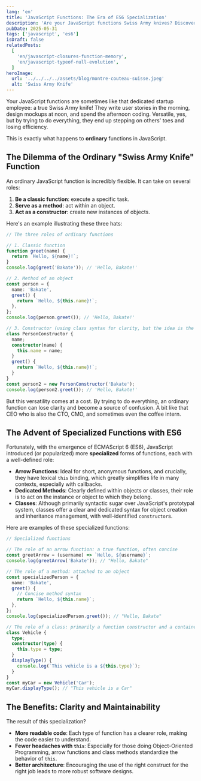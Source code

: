 ```yaml
---
lang: 'en'
title: 'JavaScript Functions: The Era of ES6 Specialization'
description: 'Are your JavaScript functions Swiss Army knives? Discover why ES6 promotes specialization for clearer, more maintainable code.'
pubDate: 2025-05-31
tags: ['javascript', 'es6']
isDraft: false
relatedPosts:
  [
    'en/javascript-closures-function-memory',
    'en/javascript-typeof-null-evolution',
  ]
heroImage:
  url: '../../../../assets/blog/montre-couteau-suisse.jpeg'
  alt: 'Swiss Army Knife'
---
```


Your JavaScript functions are sometimes like that dedicated startup employee: a true Swiss Army knife! They write user stories in the morning, design mockups at noon, and spend the afternoon coding. Versatile, yes, but by trying to do everything, they end up stepping on others' toes and losing efficiency.

This is exactly what happens to **ordinary** functions in JavaScript.

## The Dilemma of the Ordinary "Swiss Army Knife" Function

An ordinary JavaScript function is incredibly flexible. It can take on several roles:

1.  **Be a classic function**: execute a specific task.
2.  **Serve as a method**: act within an object.
3.  **Act as a constructor**: create new instances of objects.

Here's an example illustrating these three hats:

```typescript
// The three roles of ordinary functions

// 1. Classic function
function greet(name) {
  return `Hello, ${name}!`;
}
console.log(greet('Bakate')); // 'Hello, Bakate!'

// 2. Method of an object
const person = {
  name: 'Bakate',
  greet() {
    return `Hello, ${this.name}!`;
  },
};
console.log(person.greet()); // 'Hello, Bakate!'

// 3. Constructor (using class syntax for clarity, but the idea is the same for pre-ES6 constructor functions)
class PersonConstructor {
  name;
  constructor(name) {
    this.name = name;
  }
  greet() {
    return `Hello, ${this.name}!`;
  }
}
const person2 = new PersonConstructor('Bakate');
console.log(person2.greet()); // 'Hello, Bakate!'
```

But this versatility comes at a cost. By trying to do everything, an ordinary function can lose clarity and become a source of confusion. A bit like that CEO who is also the CTO, CMO, and sometimes even the coffee intern.

## The Advent of Specialized Functions with ES6

Fortunately, with the emergence of ECMAScript 6 (ES6), JavaScript introduced (or popularized) more **specialized** forms of functions, each with a well-defined role:

- **Arrow Functions**: Ideal for short, anonymous functions, and crucially, they have lexical `this` binding, which greatly simplifies life in many contexts, especially with callbacks.
- **Dedicated Methods**: Clearly defined within objects or classes, their role is to act on the instance or object to which they belong.
- **Classes**: Although primarily syntactic sugar over JavaScript's prototypal system, classes offer a clear and dedicated syntax for object creation and inheritance management, with well-identified `constructor`s.

Here are examples of these specialized functions:

```typescript
// Specialized functions

// The role of an arrow function: a true function, often concise
const greetArrow = (username) => `Hello, ${username}`;
console.log(greetArrow('Bakate')); // "Hello, Bakate"

// The role of a method: attached to an object
const specializedPerson = {
  name: 'Bakate',
  greet() {
    // Concise method syntax
    return `Hello, ${this.name}`;
  },
};
console.log(specializedPerson.greet()); // "Hello, Bakate"

// The role of a class: primarily a function constructor and a container for methods
class Vehicle {
  type;
  constructor(type) {
    this.type = type;
  }
  displayType() {
    console.log(`This vehicle is a ${this.type}`);
  }
}
const myCar = new Vehicle('Car');
myCar.displayType(); // "This vehicle is a Car"
```

## The Benefits: Clarity and Maintainability

The result of this specialization?

- **More readable code**: Each type of function has a clearer role, making the code easier to understand.
- **Fewer headaches with `this`**: Especially for those doing Object-Oriented Programming, arrow functions and class methods standardize the behavior of `this`.
- **Better architecture**: Encouraging the use of the right construct for the right job leads to more robust software designs.

